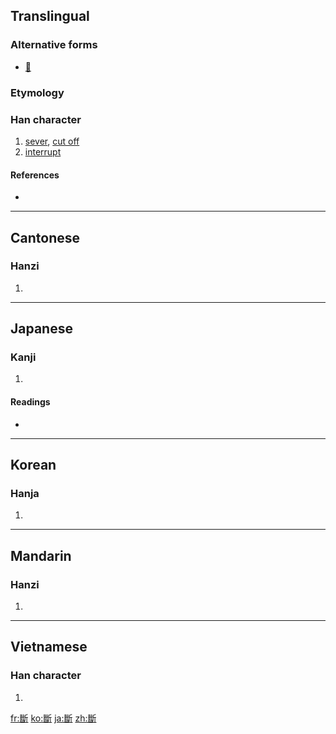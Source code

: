 {{also|断}}
==Translingual==

===Alternative forms===
* [[𣃔]]

===Etymology===
{{Han compound|㡭|斤|ls=ic}}

===Han character===
{{Han char|rn=69|rad=斤|as=14|sn=18|four=2272<sub>1</sub>|canj=女戈竹一中 (VIHML)}}

# [[sever]], [[cut off]]
# [[interrupt]]

====References====
* {{Han ref|kx=0480.350|dkj=13611|dj=0841.220|hdz=32028.130|uh=65B7|ud=26039|bh=C25F|bd=49759}}

----

==Cantonese==

===Hanzi===
{{yue-hanzi|jyut=|y=dyun6, tyun5|sim=断}}

# {{defn|Cantonese|sort=斤14}}

----

==Japanese==

===Kanji===
{{ja-kanji|grade=|rs=斤14}}

# {{defn|Japanese}}

====Readings====
* {{ja-readings|on=[[だん]] (dan)|kun=[[たつ]] (tatsu), [[ことわる]] (kotowaru)}}

----

==Korean==

===Hanja===
{{ko-hanja|hangeul=단|eumhun=|rv=dan|mr=tan|y=tan}}

# {{defn|Korean|sort=斤14}}

----

==Mandarin==

===Hanzi===
{{cmn-hanzi|sim=断|pin=[[duàn]] ([[duan4]])|wg=tuan<sup>4</sup>}}

# {{defn|Mandarin|sort=斤14}}

----

==Vietnamese==

===Han character===
{{vi-hantu|[[đoạn]], [[đoán]]|rs=斤14}}

# {{defn|Vietnamese|sort=斤14}}

[[fr:斷]]
[[ko:斷]]
[[ja:斷]]
[[zh:斷]]